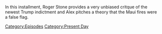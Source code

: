 {{DEFAULTSORT:
    #_EPISODE_0839:August 16, 2023
}}{{Episode
    | title           = August 16, 2023
    | caption         = Listen to this episode on [https://knowledgefight.libsyn.com/839-august-16-2023 Libsyn] [https://open.spotify.com/episode/65PqrsZ1N0DVoFmKKozkmX Spotify], Read the [[Transcript/839: August 16, 2023|Unofficial Transcript]], View discussion on [https://reddit.com/15udkca Reddit]
    | episodeNumber   = 839
    | length          = 01:24:05
    | airDate         = August 18, 2023
    | coverageDate    = August 16, 2023
    | episodeType     = [[:Category:Present Day|Present Day]]
    | appearance      = [[David Jones]], [[Roger Stone]], [[Donald Trump]], [[Mark Zuckerberg]], [[Barack Obama]]
    | previousEpisode = [[838: August 11, 2023]]
    | nextEpisode     = [[840: August 18, 2023]]
}}

{{Stub}}

In this installment, Roger Stone provides a very unbiased critque of the newest Trump indictment and Alex pitches a theory that the Maui fires were a false flag.

[[Category:Episodes]]
[[Category:Present Day]]
